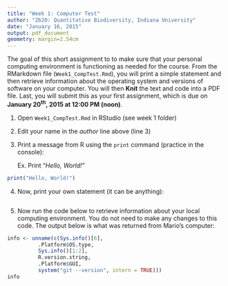 ```yaml
---
title: "Week 1: Computer Test"
author: "Z620: Quantitative Biodiversity, Indiana University"
date: "January 16, 2015"
output: pdf_document
geometry: margin=2.54cm
---
```


The goal of this short assignment to to make sure that your personal computing environment is functioning as needed for the course.
From the RMarkdown file (`Week1_CompTest.Rmd`), you will print a simple statement and then retrieve information about the operating system and versions of software on your computer.
You will then  **Knit** the text and code into a PDF file.
Last, you will submit this as your first assignment, which is due on **January 20^th^, 2015 at 12:00 PM (noon)**.

1. Open `Week1_CompTest.Rmd` in RStudio (see week 1 folder)

2. Edit your name in the *author* line above (line 3)

3. Print a message from R using the `print` command (practice in the console):

    Ex. Print "*Hello, World!*"
        
```r
print("Hello, World!")
```

4. Now, print your own statement (it can be anything):
```r
    
    
```

5. Now run the code below to retrieve information about your local computing environment. 
You do not need to make any changes to this code. 
The output below is what was returned from Mario's computer:

```r
info <- unname(c(Sys.info()[6],
          .Platform$OS.type,
          Sys.info()[1:2],
          R.version.string,
          .Platform$GUI,
          system("git --version", intern = TRUE)))
info
```

